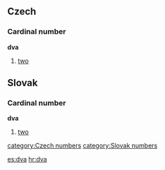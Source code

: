 == Czech ==
=== Cardinal number ===
'''dva'''
#[[two]]

== Slovak ==
=== Cardinal number ===
'''dva'''
#[[two]]

[[category:Czech numbers]]
[[category:Slovak numbers]]

[[es:dva]]
[[hr:dva]]